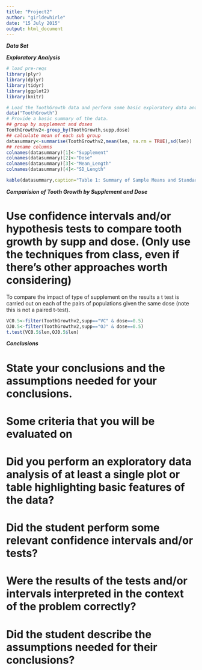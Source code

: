 ```yaml
---
title: "Project2"
author: "girldewhirle"
date: "15 July 2015"
output: html_document
---
```


***Data Set***

***Exploratory Analysis***

```r
# load pre-reqs
library(plyr)
library(dplyr)
library(tidyr)
library(ggplot2)
library(knitr)

# Load the ToothGrowth data and perform some basic exploratory data analyses
data("ToothGrowth")
# Provide a basic summary of the data.
## group by supplement and doses
ToothGrowthv2<-group_by(ToothGrowth,supp,dose)
## calculate mean of each sub group
datasummary<-summarise(ToothGrowthv2,mean(len, na.rm = TRUE),sd(len))
## rename columns
colnames(datasummary)[1]<-"Supplement"
colnames(datasummary)[2]<-"Dose"
colnames(datasummary)[3]<-"Mean_Length"
colnames(datasummary)[4]<-"SD_Length"

kable(datasummary,caption="Table 1: Summary of Sample Means and Standard Deviation by Supplement and Dose",align="l")
```

***Comparision of Tooth Growth by Supplement and Dose***

# Use confidence intervals and/or hypothesis tests to compare tooth growth by supp and dose. (Only use the techniques from class, even if there's other approaches worth considering)

To compare the impact of type of supplement on the results a t test is carried out on each of the pairs of populations given the same dose (note this is not a paired t-test).

```r
VC0.5<-filter(ToothGrowthv2,supp=="VC" & dose==0.5)
OJ0.5<-filter(ToothGrowthv2,supp=="OJ" & dose==0.5)
t.test(VC0.5$len,OJ0.5$len)
```


***Conclusions***

# State your conclusions and the assumptions needed for your conclusions. 

# Some criteria that you will be evaluated on
# Did you  perform an exploratory data analysis of at least a single plot or table highlighting basic features of the data?
# Did the student perform some relevant confidence intervals and/or tests?
# Were the results of the tests and/or intervals interpreted in the context of the problem correctly? 
# Did the student describe the assumptions needed for their conclusions?